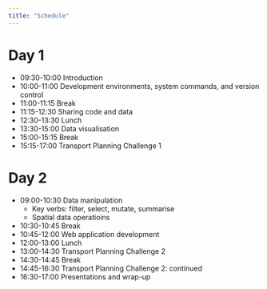 ```yaml
---
title: "Schedule"
---
```


# Day 1

- 09:30-10:00 Introduction
- 10:00-11:00 Development environments, system commands, and version control
- 11:00-11:15 Break
- 11:15-12:30 Sharing code and data
- 12:30-13:30 Lunch
- 13:30-15:00 Data visualisation
- 15:00-15:15 Break
- 15:15-17:00 Transport Planning Challenge 1

# Day 2

- 09:00-10:30 Data manipulation
    - Key verbs: filter, select, mutate, summarise
    - Spatial data operatioins
- 10:30-10:45 Break
- 10:45-12:00 Web application development
- 12:00-13:00 Lunch
- 13:00-14:30 Transport Planning Challenge 2
- 14:30-14:45 Break
- 14:45-16:30 Transport Planning Challenge 2: continued
- 16:30-17:00 Presentations and wrap-up

